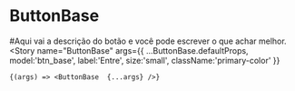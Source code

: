 
<Meta title="Components/Buttons" component={ButtonBase}/>

# ButtonBase

#Aqui vai a descrição do botão e você pode escrever o que achar melhor.
<Canvas>
  <Story
    name="ButtonBase"
    args={{ 
        ...ButtonBase.defaultProps,
        model:'btn_base',
        label:'Entre', 
        size:'small',
        className:'primary-color'
    }}
  >
    {(args) => <ButtonBase  {...args} />}
  </Story>
</Canvas>

<ArgsTable of={ButtonBase} />






